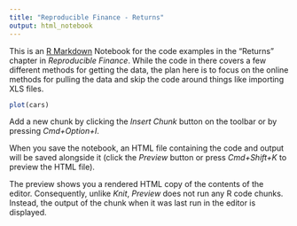 ```yaml
---
title: "Reproducible Finance - Returns"
output: html_notebook
---
```


This is an [R Markdown](http://rmarkdown.rstudio.com) Notebook for the code examples in the "Returns" chapter in _Reproducible Finance_. While the code in there covers a few different methods for getting the data, the plan here is to focus on the online methods for pulling the data and skip the code around things like importing XLS files.

```r
plot(cars)
```

Add a new chunk by clicking the *Insert Chunk* button on the toolbar or by pressing *Cmd+Option+I*.

When you save the notebook, an HTML file containing the code and output will be saved alongside it (click the *Preview* button or press *Cmd+Shift+K* to preview the HTML file). 

The preview shows you a rendered HTML copy of the contents of the editor. Consequently, unlike *Knit*, *Preview* does not run any R code chunks. Instead, the output of the chunk when it was last run in the editor is displayed.

